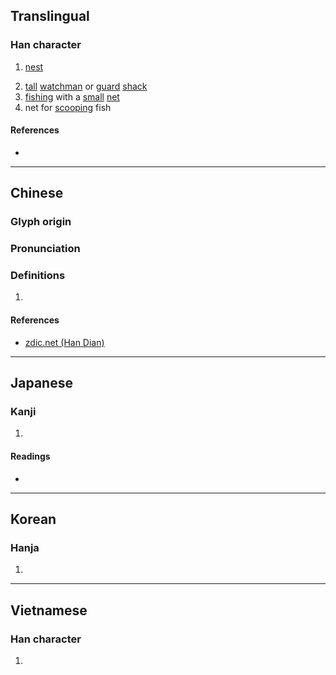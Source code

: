 {{character info/new}}
==Translingual==

===Han character===
{{Han char|rn=75|rad=木|as=11|sn=15|four=42994|canj=DVVD|ids=⿰木巢}}

# {{lb|zh|archaic}} [[nest]]
# [[tall]] [[watchman]] or [[guard]] [[shack]]
# [[fish]]ing with a [[small]] [[net]]
# net for [[scoop]]ing fish

====References====
* {{Han ref|kx=0550.030|dkj=15433|dj=0937.270|hdz=21286.030|uh=6A14|ud=27156|bh=E5DC|bd=58844}}

----

==Chinese==
{{zh-forms}}

===Glyph origin===
{{Han etym}}

===Pronunciation===
{{zh-pron
|m=cháo,jiǎo
|c=caau4,ziu2
|mc=y
|oc=y
|ma=
|cat=n,v
}}

===Definitions===
{{zh-hanzi}}

# {{rfdef|lang=zh}}

====References====
*[http://www.zdic.net/z/1c/js/6A14.htm zdic.net (Han Dian)]

----

==Japanese==

===Kanji===
{{ja-kanji|grade=|rs=木11}}

# {{defn|lang=ja|sort=木11}}

====Readings====
* {{ja-readings|on=[[そう]] (sō), [[しょう]] (shō), [[じょう]] (jō)|kun=[[やぐら]] (yagura), [[すくいあみ]] (sukuiami), [[すくう]] (sukuu)}}

----

==Korean==

===Hanja===
{{ko-hanja|hangeul=소|eumhun=|rv=so|mr=so|y=so}}

# {{defn|lang=ko|sort=木11}}

----

==Vietnamese==

===Han character===
{{vi-readings|rs=木11| hanviet = sào}}

# {{defn|lang=vi|sort=木11}}